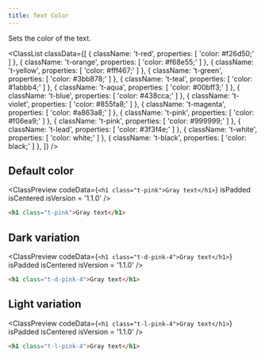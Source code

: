 ```yaml
---
title: Text Color
---
```



Sets the color of the text.

<ClassList
  classData={[
    {
      className: 't-red',
      properties: [
        'color: #f26d50;'
      ]
    },
    {
      className: 't-orange',
      properties: [
        'color: #f68e55;'
      ]
    },
    {
      className: 't-yellow',
      properties: [
        'color: #fff467;'
      ]
    },
    {
      className: 't-green',
      properties: [
        'color: #3bb878;'
      ]
    },
    {
      className: 't-teal',
      properties: [
        'color: #1abbb4;'
      ]
    },
    {
      className: 't-aqua',
      properties: [
        'color: #00bff3;'
      ]
    },
    {
      className: 't-blue',
      properties: [
        'color: #438cca;'
      ]
    },
    {
      className: 't-violet',
      properties: [
        'color: #855fa8;'
      ]
    },
    {
      className: 't-magenta',
      properties: [
        'color: #a863a8;'
      ]
    },
    {
      className: 't-pink',
      properties: [
        'color: #f06ea9;'
      ]
    },
    {
      className: 't-pink',
      properties: [
        'color: #999999;'
      ]
    },
    {
      className: 't-lead',
      properties: [
        'color: #3f3f4e;'
      ]
    },
    {
      className: 't-white',
      properties: [
        'color: white;'
      ]
    },
    {
      className: 't-black',
      properties: [
        'color: black;'
      ]
    },
  ]}
/>

## Default color

<ClassPreview
  codeData={`
    <h1 class="t-pink">Gray text</h1>
  `}
  isPadded
  isCentered
  isVersion = '1.1.0'
/>

```html
<h1 class="t-pink">Gray text</h1>
```

## Dark variation

<ClassPreview
  codeData={`
    <h1 class="t-d-pink-4">Gray text</h1>
  `}
  isPadded
  isCentered
  isVersion = '1.1.0'
/>

```html
<h1 class="t-d-pink-4">Gray text</h1>
```

## Light variation

<ClassPreview
  codeData={`
    <h1 class="t-l-pink-4">Gray text</h1>
  `}
  isPadded
  isCentered
  isVersion = '1.1.0'
/>

```html
<h1 class="t-l-pink-4">Gray text</h1>
```
